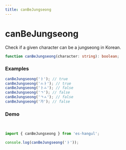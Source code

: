 ```yaml
---
title: canBeJungseong
---
```



# canBeJungseong

Check if a given character can be a jungseong in Korean.

```typescript
function canBeJungseong(character: string): boolean;
```

### Examples

```typescript
canBeJungseong('ㅏ'); // true
canBeJungseong('ㅗㅏ'); // true
canBeJungseong('ㅏㅗ'); // false
canBeJungseong('ㄱ'); // false
canBeJungseong('ㄱㅅ'); // false
canBeJungseong('가'); // false
```

### Demo

<br />

<Sandpack>

```ts index.ts
import { canBeJungseong } from 'es-hangul';

console.log(canBeJungseong('ㅏ'));
```

</Sandpack>
